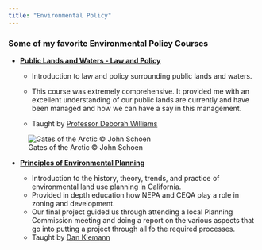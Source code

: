```yaml
---
title: "Environmental Policy"
---
```


### Some of my favorite Environmental Policy Courses

-   [**Public Lands and Waters - Law and Policy**]{.underline}

    -   Introduction to law and policy surrounding public lands and waters.

    -   This course was extremely comprehensive. It provided me with an excellent understanding of our public lands are currently and have been managed and how we can have a say in this management.

    -   Taught by [Professor Deborah Williams](https://es.ucsb.edu/people/deborah-williams)

![Gates of the Arctic © John Schoen](images/alaska.jpeg)

-   [**Principles of Environmental Planning**]{.underline}

    -   Introduction to the history, theory, trends, and practice of environmental land use planning in California.
    -   Provided in depth education how NEPA and CEQA play a role in zoning and development.
    -   Our final project guided us through attending a local Planning Commission meeting and doing a report on the various aspects that go into putting a project through all fo the required processes.
    -   Taught by [Dan Klemann](https://es.ucsb.edu/people/dan-klemann)
